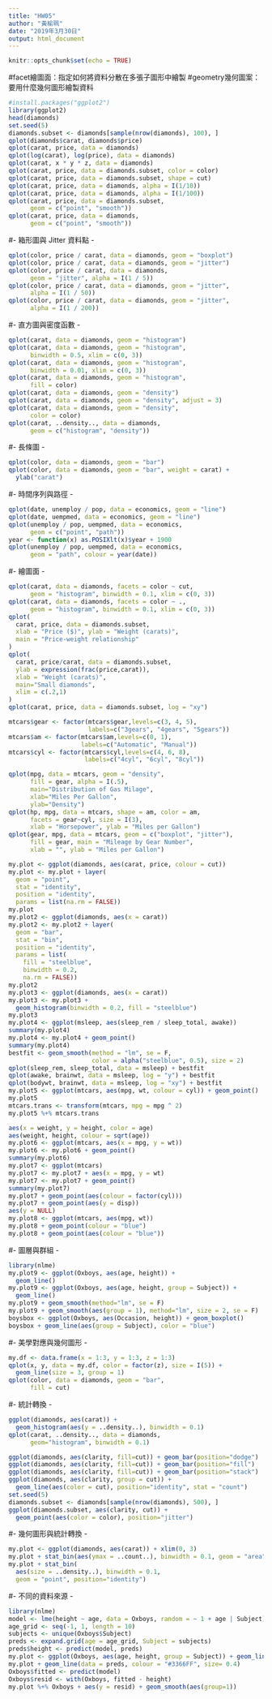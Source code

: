 ```yaml
---
title: "HW05"
author: "黃榆珮"
date: "2019年3月30日"
output: html_document
---
```


```r
knitr::opts_chunk$set(echo = TRUE)
```
#facet繪圖面：指定如何將資料分散在多張子圖形中繪製
#geometry幾何圖案：要用什麼幾何圖形繪製資料
```r
#install.packages("ggplot2")
library(ggplot2)
head(diamonds)
set.seed(5)
diamonds.subset <- diamonds[sample(nrow(diamonds), 100), ]
qplot(diamonds$carat, diamonds$price)
qplot(carat, price, data = diamonds)
qplot(log(carat), log(price), data = diamonds)
qplot(carat, x * y * z, data = diamonds)
qplot(carat, price, data = diamonds.subset, color = color)
qplot(carat, price, data = diamonds.subset, shape = cut)
qplot(carat, price, data = diamonds, alpha = I(1/10))
qplot(carat, price, data = diamonds, alpha = I(1/100))
qplot(carat, price, data = diamonds.subset,
      geom = c("point", "smooth"))
qplot(carat, price, data = diamonds,
      geom = c("point", "smooth"))
```

#- 箱形圖與 Jitter 資料點 -
```r
qplot(color, price / carat, data = diamonds, geom = "boxplot")
qplot(color, price / carat, data = diamonds, geom = "jitter")
qplot(color, price / carat, data = diamonds,
      geom = "jitter", alpha = I(1 / 5))
qplot(color, price / carat, data = diamonds, geom = "jitter",
      alpha = I(1 / 50))
qplot(color, price / carat, data = diamonds, geom = "jitter",
      alpha = I(1 / 200))
```

#- 直方圖與密度函數 -
```r
qplot(carat, data = diamonds, geom = "histogram")
qplot(carat, data = diamonds, geom = "histogram",
      binwidth = 0.5, xlim = c(0, 3))
qplot(carat, data = diamonds, geom = "histogram",
      binwidth = 0.01, xlim = c(0, 3))
qplot(carat, data = diamonds, geom = "histogram",
      fill = color)
qplot(carat, data = diamonds, geom = "density")
qplot(carat, data = diamonds, geom = "density", adjust = 3)
qplot(carat, data = diamonds, geom = "density",
      color = color)
qplot(carat, ..density.., data = diamonds,
      geom = c("histogram", "density"))
```

#- 長條圖 -
```r
qplot(color, data = diamonds, geom = "bar")
qplot(color, data = diamonds, geom = "bar", weight = carat) +
  ylab("carat")
```

#- 時間序列與路徑 -
```r
qplot(date, unemploy / pop, data = economics, geom = "line")
qplot(date, uempmed, data = economics, geom = "line")
qplot(unemploy / pop, uempmed, data = economics,
      geom = c("point", "path"))
year <- function(x) as.POSIXlt(x)$year + 1900
qplot(unemploy / pop, uempmed, data = economics,
      geom = "path", colour = year(date))
```

#- 繪圖面 -
```r
qplot(carat, data = diamonds, facets = color ~ cut,
      geom = "histogram", binwidth = 0.1, xlim = c(0, 3))
qplot(carat, data = diamonds, facets = color ~ .,
      geom = "histogram", binwidth = 0.1, xlim = c(0, 3))
qplot(
  carat, price, data = diamonds.subset,
  xlab = "Price ($)", ylab = "Weight (carats)",
  main = "Price-weight relationship"
)
qplot(
  carat, price/carat, data = diamonds.subset,
  ylab = expression(frac(price,carat)),
  xlab = "Weight (carats)",
  main="Small diamonds",
  xlim = c(.2,1)
)
qplot(carat, price, data = diamonds.subset, log = "xy")

mtcars$gear <- factor(mtcars$gear,levels=c(3, 4, 5),
                      labels=c("3gears", "4gears", "5gears"))
mtcars$am <- factor(mtcars$am,levels=c(0, 1),
                    labels=c("Automatic", "Manual"))
mtcars$cyl <- factor(mtcars$cyl,levels=c(4, 6, 8),
                     labels=c("4cyl", "6cyl", "8cyl"))

qplot(mpg, data = mtcars, geom = "density",
      fill = gear, alpha = I(.5),
      main="Distribution of Gas Milage",
      xlab="Miles Per Gallon",
      ylab="Density")
qplot(hp, mpg, data = mtcars, shape = am, color = am,
      facets = gear~cyl, size = I(3),
      xlab = "Horsepower", ylab = "Miles per Gallon")
qplot(gear, mpg, data = mtcars, geom = c("boxplot", "jitter"),
      fill = gear, main = "Mileage by Gear Number",
      xlab = "", ylab = "Miles per Gallon")

```


```r
my.plot <- ggplot(diamonds, aes(carat, price, colour = cut))
my.plot <- my.plot + layer(
  geom = "point",
  stat = "identity",
  position = "identity",
  params = list(na.rm = FALSE))
my.plot
my.plot2 <- ggplot(diamonds, aes(x = carat))
my.plot2 <- my.plot2 + layer(
  geom = "bar",
  stat = "bin",
  position = "identity",
  params = list(
    fill = "steelblue",
    binwidth = 0.2,
    na.rm = FALSE))
my.plot2
my.plot3 <- ggplot(diamonds, aes(x = carat))
my.plot3 <- my.plot3 +
  geom_histogram(binwidth = 0.2, fill = "steelblue")
my.plot3
my.plot4 <- ggplot(msleep, aes(sleep_rem / sleep_total, awake))
summary(my.plot4)
my.plot4 <- my.plot4 + geom_point()
summary(my.plot4)
bestfit <- geom_smooth(method = "lm", se = F,
                       color = alpha("steelblue", 0.5), size = 2)
qplot(sleep_rem, sleep_total, data = msleep) + bestfit
qplot(awake, brainwt, data = msleep, log = "y") + bestfit
qplot(bodywt, brainwt, data = msleep, log = "xy") + bestfit
my.plot5 <- ggplot(mtcars, aes(mpg, wt, colour = cyl)) + geom_point()
my.plot5
mtcars.trans <- transform(mtcars, mpg = mpg ^ 2)
my.plot5 %+% mtcars.trans

```

```r
aes(x = weight, y = height, color = age)
aes(weight, height, colour = sqrt(age))
my.plot6 <- ggplot(mtcars, aes(x = mpg, y = wt))
my.plot6 <- my.plot6 + geom_point()
summary(my.plot6)
my.plot7 <- ggplot(mtcars)
my.plot7 <- my.plot7 + aes(x = mpg, y = wt)
my.plot7 <- my.plot7 + geom_point()
summary(my.plot7)
my.plot7 + geom_point(aes(colour = factor(cyl)))
my.plot7 + geom_point(aes(y = disp))
aes(y = NULL)
my.plot8 <- ggplot(mtcars, aes(mpg, wt))
my.plot8 + geom_point(colour = "blue")
my.plot8 + geom_point(aes(colour = "blue"))
```

#- 圖層與群組 -
```r
library(nlme)
my.plot9 <- ggplot(Oxboys, aes(age, height)) +
  geom_line()
my.plot9 <- ggplot(Oxboys, aes(age, height, group = Subject)) +
  geom_line()
my.plot9 + geom_smooth(method="lm", se = F)
my.plot9 + geom_smooth(aes(group = 1), method="lm", size = 2, se = F)
boysbox <- ggplot(Oxboys, aes(Occasion, height)) + geom_boxplot()
boysbox + geom_line(aes(group = Subject), color = "blue")
```

#- 美學對應與幾何圖形 -
```r
my.df <- data.frame(x = 1:3, y = 1:3, z = 1:3)
qplot(x, y, data = my.df, color = factor(z), size = I(5)) +
  geom_line(size = 3, group = 1)
qplot(color, data = diamonds, geom = "bar",
      fill = cut)
```

#- 統計轉換 -
```r
ggplot(diamonds, aes(carat)) +
  geom_histogram(aes(y = ..density..), binwidth = 0.1)
qplot(carat, ..density.., data = diamonds,
      geom="histogram", binwidth = 0.1)
```

```r
ggplot(diamonds, aes(clarity, fill=cut)) + geom_bar(position="dodge")
ggplot(diamonds, aes(clarity, fill=cut)) + geom_bar(position="fill")
ggplot(diamonds, aes(clarity, fill=cut)) + geom_bar(position="stack")
ggplot(diamonds, aes(clarity, group = cut)) +
  geom_line(aes(color = cut), position="identity", stat = "count")
set.seed(5)
diamonds.subset <- diamonds[sample(nrow(diamonds), 500), ]
ggplot(diamonds.subset, aes(clarity, cut)) +
  geom_point(aes(color = color), position="jitter")
```

#- 幾何圖形與統計轉換 -
```r
my.plot <- ggplot(diamonds, aes(carat)) + xlim(0, 3)
my.plot + stat_bin(aes(ymax = ..count..), binwidth = 0.1, geom = "area")
my.plot + stat_bin(
  aes(size = ..density..), binwidth = 0.1,
  geom = "point", position="identity")
```

#- 不同的資料來源 -
```r
library(nlme)
model <- lme(height ~ age, data = Oxboys, random = ~ 1 + age | Subject)
age_grid <- seq(-1, 1, length = 10)
subjects <- unique(Oxboys$Subject)
preds <- expand.grid(age = age_grid, Subject = subjects)
preds$height <- predict(model, preds)
my.plot <- ggplot(Oxboys, aes(age, height, group = Subject)) + geom_line()
my.plot + geom_line(data = preds, colour = "#3366FF", size= 0.4)
Oxboys$fitted <- predict(model)
Oxboys$resid <- with(Oxboys, fitted - height)
my.plot %+% Oxboys + aes(y = resid) + geom_smooth(aes(group=1))
```